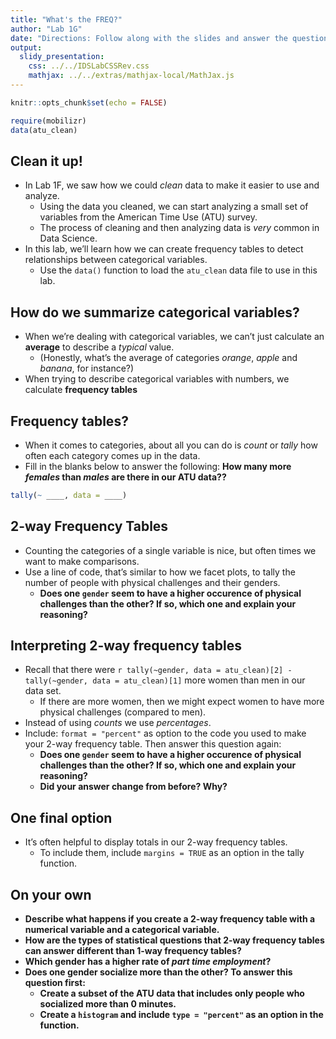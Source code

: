 ```yaml
---
title: "What's the FREQ?"
author: "Lab 1G"
date: "Directions: Follow along with the slides and answer the questions in **red** font in your journal."
output: 
  slidy_presentation: 
    css: ../../IDSLabCSSRev.css
    mathjax: ../../extras/mathjax-local/MathJax.js
---
```


```r
knitr::opts_chunk$set(echo = FALSE)
```

```r
require(mobilizr)
data(atu_clean)
```

## Clean it up!

- In Lab 1F, we saw how we could _clean_ data to make it easier to use and analyze.
    - Using the data you cleaned, we can start analyzing a small set of variables from the American Time Use (ATU) survey.
    - The process of cleaning and then analyzing data is _very_ common in Data Science.
- In this lab, we'll learn how we can create frequency tables to detect relationships between categorical variables.
    - Use the `data()` function to load the `atu_clean` data file to use in this lab.


## How do we summarize categorical variables?

- When we're dealing with categorical variables, we can't just calculate an **average** to describe a _typical_ value.
    - (Honestly, what's the average of categories _orange_, _apple_ and _banana_, for instance?)
- When trying to describe categorical variables with numbers, we calculate **frequency tables**


## Frequency tables?

- When it comes to categories, about all you can do is _count_ or _tally_ how often each category comes up in the data.
- Fill in the blanks below to answer the following: **How many more _females_ than _males_ are there in our ATU data??**
```r
tally(~ ____, data = ____)
```


## 2-way Frequency Tables

- Counting the categories of a single variable is nice, but often times we want to make comparisons.
- Use a line of code, that's similar to how we facet plots, to tally the number of people with physical challenges and their genders.
    - **Does one `gender` seem to have a higher occurence of physical challenges than the other? If so, which one and explain your reasoning?**


## Interpreting 2-way frequency tables

- Recall that  there were `r tally(~gender, data = atu_clean)[2] - tally(~gender, data = atu_clean)[1]` more women than men in our data set.
    - If there are more women, then we might  expect women to have more physical challenges (compared to men).
- Instead of using _counts_ we use _percentages_.
- Include: `format = "percent"` as option to the code you used to make your 2-way frequency table. Then answer this question again: 
    - **Does one `gender` seem to have a higher occurence of physical challenges than the other? If so, which one and explain your reasoning?**
    - **Did your answer change from before? Why?**


## One final option

- It's often helpful to display totals in our 2-way frequency tables.
    - To include them, include `margins = TRUE` as an option in the tally function.


## On your own

- **Describe what happens if you create a 2-way frequency table with a numerical variable and a categorical variable.**
- **How are the types of statistical questions that 2-way frequency tables can answer different than 1-way frequency tables?**
- **Which gender has a higher rate of _part time employment_?**
- **Does one gender socialize more than the other? To answer this question first:**
    - **Create a subset of the ATU data that includes only people who socialized more than 0 minutes.**
    - **Create a `histogram` and include `type = "percent"` as an option in the function.**
